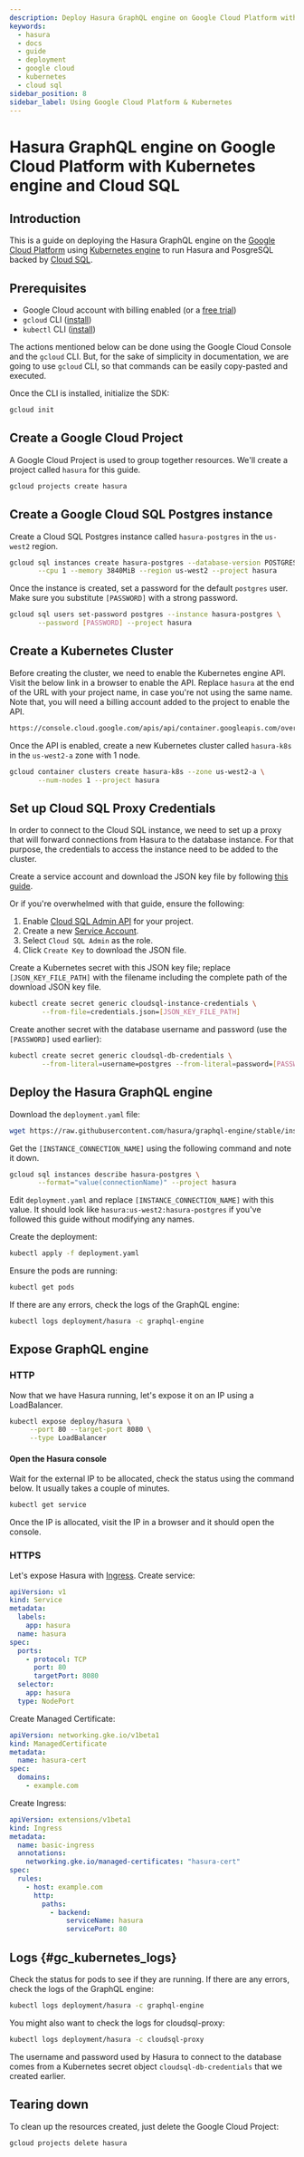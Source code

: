 ```yaml
---
description: Deploy Hasura GraphQL engine on Google Cloud Platform with Kubernetes engine and Cloud SQL
keywords:
  - hasura
  - docs
  - guide
  - deployment
  - google cloud
  - kubernetes
  - cloud sql
sidebar_position: 8
sidebar_label: Using Google Cloud Platform & Kubernetes
---
```


# Hasura GraphQL engine on Google Cloud Platform with Kubernetes engine and Cloud SQL

## Introduction

This is a guide on deploying the Hasura GraphQL engine on the [Google
Cloud Platform](https://cloud.google.com/) using [Kubernetes
engine](https://cloud.google.com/kubernetes-engine/) to run Hasura and
PosgreSQL backed by [Cloud SQL](https://cloud.google.com/sql/).

## Prerequisites

-   Google Cloud account with billing enabled (or a [free trial](https://cloud.google.com/free/))
-   `gcloud` CLI ([install](https://cloud.google.com/sdk/))
-   `kubectl` CLI ([install](https://kubernetes.io/docs/tasks/tools/install-kubectl/))

The actions mentioned below can be done using the Google Cloud Console
and the `gcloud` CLI. But, for the sake of simplicity in documentation,
we are going to use `gcloud` CLI, so that commands can be easily
copy-pasted and executed.

Once the CLI is installed, initialize the SDK:

```bash
gcloud init
```

## Create a Google Cloud Project

A Google Cloud Project is used to group together resources. We'll create
a project called `hasura` for this guide.

```bash
gcloud projects create hasura
```

## Create a Google Cloud SQL Postgres instance

Create a Cloud SQL Postgres instance called `hasura-postgres` in the
`us-west2` region.

```bash
gcloud sql instances create hasura-postgres --database-version POSTGRES_9_6 \
       --cpu 1 --memory 3840MiB --region us-west2 --project hasura
```

Once the instance is created, set a password for the default `postgres`
user. Make sure you substitute `[PASSWORD]` with a strong password.

```bash
gcloud sql users set-password postgres --instance hasura-postgres \
       --password [PASSWORD] --project hasura
```

## Create a Kubernetes Cluster

Before creating the cluster, we need to enable the Kubernetes engine
API. Visit the below link in a browser to enable the API. Replace
`hasura` at the end of the URL with your project name, in case you're
not using the same name. Note that, you will need a billing account
added to the project to enable the API.

```bash
https://console.cloud.google.com/apis/api/container.googleapis.com/overview?project=hasura
```

Once the API is enabled, create a new Kubernetes cluster called
`hasura-k8s` in the `us-west2-a` zone with 1 node.

```bash
gcloud container clusters create hasura-k8s --zone us-west2-a \
       --num-nodes 1 --project hasura
```

## Set up Cloud SQL Proxy Credentials

In order to connect to the Cloud SQL instance, we need to set up a proxy
that will forward connections from Hasura to the database instance. For
that purpose, the credentials to access the instance need to be added to
the cluster.

Create a service account and download the JSON key file by following
[this guide](https://cloud.google.com/sql/docs/postgres/sql-proxy#create-service-account).

Or if you're overwhelmed with that guide, ensure the following:

1.  Enable [Cloud SQL Admin API](https://console.developers.google.com/apis/api/sqladmin.googleapis.com/overview?project=hasura)
    for your project.
2.  Create a new [Service Account](https://console.cloud.google.com/iam-admin/serviceaccounts/?project=hasura).
3.  Select `Cloud SQL Admin` as the role.
4.  Click `Create Key` to download the JSON file.

Create a Kubernetes secret with this JSON key file; replace
`[JSON_KEY_FILE_PATH]` with the filename including the complete path of
the download JSON key file.

```bash
kubectl create secret generic cloudsql-instance-credentials \
        --from-file=credentials.json=[JSON_KEY_FILE_PATH]
```

Create another secret with the database username and password (use the
`[PASSWORD]` used earlier):

```bash
kubectl create secret generic cloudsql-db-credentials \
        --from-literal=username=postgres --from-literal=password=[PASSWORD]
```

## Deploy the Hasura GraphQL engine

Download the `deployment.yaml` file:

```bash
wget https://raw.githubusercontent.com/hasura/graphql-engine/stable/install-manifests/google-cloud-k8s-sql/deployment.yaml
```

Get the `[INSTANCE_CONNECTION_NAME]` using the following command and
note it down.

```bash
gcloud sql instances describe hasura-postgres \
       --format="value(connectionName)" --project hasura
```

Edit `deployment.yaml` and replace `[INSTANCE_CONNECTION_NAME]` with
this value. It should look like `hasura:us-west2:hasura-postgres` if
you've followed this guide without modifying any names.

Create the deployment:

```bash
kubectl apply -f deployment.yaml
```

Ensure the pods are running:

```bash
kubectl get pods
```

If there are any errors, check the logs of the GraphQL engine:

```bash
kubectl logs deployment/hasura -c graphql-engine
```

## Expose GraphQL engine

### HTTP

Now that we have Hasura running, let's expose it on an IP using a
LoadBalancer.

```bash
kubectl expose deploy/hasura \
     --port 80 --target-port 8080 \
     --type LoadBalancer
```

#### Open the Hasura console

Wait for the external IP to be allocated, check the status using the
command below. It usually takes a couple of minutes.

```bash
kubectl get service
```

Once the IP is allocated, visit the IP in a browser and it should open
the console.

### HTTPS

Let's expose Hasura with [Ingress](https://cloud.google.com/kubernetes-engine/docs/concepts/ingress/).
Create service:

```yaml
apiVersion: v1
kind: Service
metadata:
  labels:
    app: hasura
  name: hasura
spec:
  ports:
    - protocol: TCP
      port: 80
      targetPort: 8080
  selector:
    app: hasura
  type: NodePort
```

Create Managed Certificate:

```yaml
apiVersion: networking.gke.io/v1beta1
kind: ManagedCertificate
metadata:
  name: hasura-cert
spec:
  domains:
    - example.com
```

Create Ingress:

```yaml
apiVersion: extensions/v1beta1
kind: Ingress
metadata:
  name: basic-ingress
  annotations:
    networking.gke.io/managed-certificates: "hasura-cert"
spec:
  rules:
    - host: example.com
      http:
        paths:
          - backend:
              serviceName: hasura
              servicePort: 80
```

## Logs {#gc_kubernetes_logs}

Check the status for pods to see if they are running. If there are any
errors, check the logs of the GraphQL engine:

```bash
kubectl logs deployment/hasura -c graphql-engine
```

You might also want to check the logs for cloudsql-proxy:

```bash
kubectl logs deployment/hasura -c cloudsql-proxy
```

The username and password used by Hasura to connect to the database
comes from a Kubernetes secret object `cloudsql-db-credentials` that we
created earlier.

## Tearing down

To clean up the resources created, just delete the Google Cloud Project:

```bash
gcloud projects delete hasura
```
